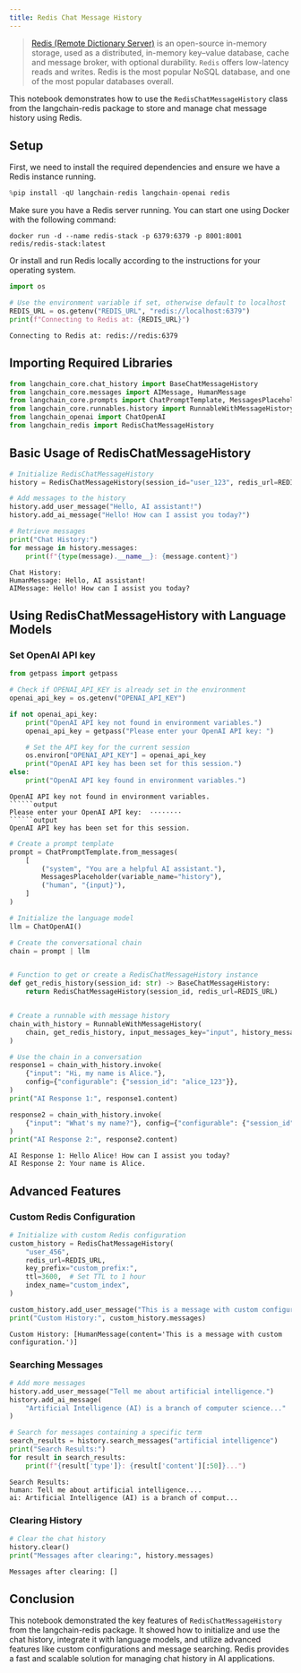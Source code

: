```yaml
---
title: Redis Chat Message History
---
```


>[Redis (Remote Dictionary Server)](https://en.wikipedia.org/wiki/Redis) is an open-source in-memory storage, used as a distributed, in-memory key–value database, cache and message broker, with optional durability. `Redis` offers low-latency reads and writes. Redis is the most popular NoSQL database, and one of the most popular databases overall.

This notebook demonstrates how to use the `RedisChatMessageHistory` class from the langchain-redis package to store and manage chat message history using Redis.

## Setup

First, we need to install the required dependencies and ensure we have a Redis instance running.

```python
%pip install -qU langchain-redis langchain-openai redis
```

Make sure you have a Redis server running. You can start one using Docker with the following command:

```
docker run -d --name redis-stack -p 6379:6379 -p 8001:8001 redis/redis-stack:latest
```

Or install and run Redis locally according to the instructions for your operating system.

```python
import os

# Use the environment variable if set, otherwise default to localhost
REDIS_URL = os.getenv("REDIS_URL", "redis://localhost:6379")
print(f"Connecting to Redis at: {REDIS_URL}")
```

```output
Connecting to Redis at: redis://redis:6379
```

## Importing Required Libraries

```python
from langchain_core.chat_history import BaseChatMessageHistory
from langchain_core.messages import AIMessage, HumanMessage
from langchain_core.prompts import ChatPromptTemplate, MessagesPlaceholder
from langchain_core.runnables.history import RunnableWithMessageHistory
from langchain_openai import ChatOpenAI
from langchain_redis import RedisChatMessageHistory
```

## Basic Usage of RedisChatMessageHistory

```python
# Initialize RedisChatMessageHistory
history = RedisChatMessageHistory(session_id="user_123", redis_url=REDIS_URL)

# Add messages to the history
history.add_user_message("Hello, AI assistant!")
history.add_ai_message("Hello! How can I assist you today?")

# Retrieve messages
print("Chat History:")
for message in history.messages:
    print(f"{type(message).__name__}: {message.content}")
```

```output
Chat History:
HumanMessage: Hello, AI assistant!
AIMessage: Hello! How can I assist you today?
```

## Using RedisChatMessageHistory with Language Models

### Set OpenAI API key

```python
from getpass import getpass

# Check if OPENAI_API_KEY is already set in the environment
openai_api_key = os.getenv("OPENAI_API_KEY")

if not openai_api_key:
    print("OpenAI API key not found in environment variables.")
    openai_api_key = getpass("Please enter your OpenAI API key: ")

    # Set the API key for the current session
    os.environ["OPENAI_API_KEY"] = openai_api_key
    print("OpenAI API key has been set for this session.")
else:
    print("OpenAI API key found in environment variables.")
```

```output
OpenAI API key not found in environment variables.
``````output
Please enter your OpenAI API key:  ········
``````output
OpenAI API key has been set for this session.
```

```python
# Create a prompt template
prompt = ChatPromptTemplate.from_messages(
    [
        ("system", "You are a helpful AI assistant."),
        MessagesPlaceholder(variable_name="history"),
        ("human", "{input}"),
    ]
)

# Initialize the language model
llm = ChatOpenAI()

# Create the conversational chain
chain = prompt | llm


# Function to get or create a RedisChatMessageHistory instance
def get_redis_history(session_id: str) -> BaseChatMessageHistory:
    return RedisChatMessageHistory(session_id, redis_url=REDIS_URL)


# Create a runnable with message history
chain_with_history = RunnableWithMessageHistory(
    chain, get_redis_history, input_messages_key="input", history_messages_key="history"
)

# Use the chain in a conversation
response1 = chain_with_history.invoke(
    {"input": "Hi, my name is Alice."},
    config={"configurable": {"session_id": "alice_123"}},
)
print("AI Response 1:", response1.content)

response2 = chain_with_history.invoke(
    {"input": "What's my name?"}, config={"configurable": {"session_id": "alice_123"}}
)
print("AI Response 2:", response2.content)
```

```output
AI Response 1: Hello Alice! How can I assist you today?
AI Response 2: Your name is Alice.
```

## Advanced Features

### Custom Redis Configuration

```python
# Initialize with custom Redis configuration
custom_history = RedisChatMessageHistory(
    "user_456",
    redis_url=REDIS_URL,
    key_prefix="custom_prefix:",
    ttl=3600,  # Set TTL to 1 hour
    index_name="custom_index",
)

custom_history.add_user_message("This is a message with custom configuration.")
print("Custom History:", custom_history.messages)
```

```output
Custom History: [HumanMessage(content='This is a message with custom configuration.')]
```

### Searching Messages

```python
# Add more messages
history.add_user_message("Tell me about artificial intelligence.")
history.add_ai_message(
    "Artificial Intelligence (AI) is a branch of computer science..."
)

# Search for messages containing a specific term
search_results = history.search_messages("artificial intelligence")
print("Search Results:")
for result in search_results:
    print(f"{result['type']}: {result['content'][:50]}...")
```

```output
Search Results:
human: Tell me about artificial intelligence....
ai: Artificial Intelligence (AI) is a branch of comput...
```

### Clearing History

```python
# Clear the chat history
history.clear()
print("Messages after clearing:", history.messages)
```

```output
Messages after clearing: []
```

## Conclusion

This notebook demonstrated the key features of `RedisChatMessageHistory` from the langchain-redis package. It showed how to initialize and use the chat history, integrate it with language models, and utilize advanced features like custom configurations and message searching. Redis provides a fast and scalable solution for managing chat history in AI applications.
